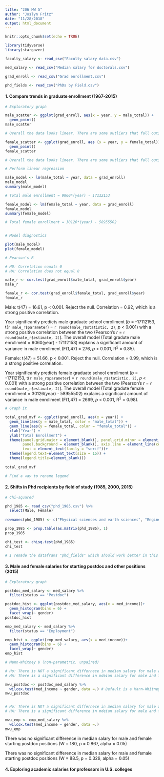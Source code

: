 ```yaml
---
title: "206 HW 5"
author: "Joslyn Fritz"
date: "11/28/2018"
output: html_document
---
```


```r
knitr::opts_chunk$set(echo = TRUE)
```

```r

library(tidyverse)
library(stargazer)

faculty_salary <- read_csv("Faculty salary data.csv")

med_salary <- read_csv("Median salary for doctorals.csv")

grad_enroll <- read_csv("Grad enrollment.csv")

phd_fields <- read_csv("PhDs by Field.csv")

```


#### 1. Compare trends in graduate enrollment (1967-2015)

```r

# Exploratory graph

male_scatter <- ggplot(grad_enroll, aes(x = year, y = male_total)) +
  geom_point()
male_scatter

# Overall the data looks linear. There are some outliers that fall outside of linear, but I think a linear regression is ok

female_scatter <- ggplot(grad_enroll, aes (x = year, y = female_total)) +
  geom_point()
female_scatter

# Overall the data looks linear. There are some outliers that fall outside of linear, but I think a linear regression is ok

```

```r

# Perform linear regression

male_model <- lm(male_total ~ year, data = grad_enroll)
male_model
summary(male_model)

# Total male enrollment = 9060*(year) - 17112153 

female_model <- lm(female_total ~ year, data = grad_enroll)
female_model
summary(female_model)

# Total female enrollment = 30126*(year) - 58955502
  
```

```r

# Model diagnostics 

plot(male_model)
plot(female_model)

```

```r

# Pearson's R

# H0: Correlation equals 0
# HA: Correlation does not equal 0

male_r <- cor.test(grad_enroll$male_total, grad_enroll$year)
male_r

female_r <- cor.test(grad_enroll$female_total, grad_enroll$year)
female_r

```

Male: t(47) = 16.61, p < 0.001. Reject the null. Correlation = 0.92, which is a strong positive correlation.

Year significantly predicts male graduate school enrollment (*b* = -17112153, t(`r male_r$parameter`) = `r round(male_r$statistic, 2)`, *p* < 0.001) with a strong positive correlation between the two (Pearson's *r* = `r round(male_r$estimate, 2)`). The overall model (Total gradute male enrollment = 9060(year) - 17112153) explains a significant amount of variance in male enrollment (F(1,47) = 276, *p* < 0.001, R^2^ = 0.85).

Female: t(47) = 51.66, p < 0.001. Reject the null. Correlation = 0.99, which is a strong positive correlation.

Year significantly predicts female graduate school enrollment (*b* = -17112153, t(`r male_r$parameter`) = `r round(male_r$statistic, 2)`, *p* < 0.001) with a strong positive correlation between the two (Pearson's *r* = `r round(male_r$estimate, 2)`). The overall model (Total gradute female enrollment = 30126(year) - 58955502) explains a significant amount of variance in male enrollment (F(1,47) = 2669, *p* < 0.001, R^2^ = 0.98).

```r

# Graph it

total_grad_mvf <- ggplot(grad_enroll, aes(x = year)) + 
  geom_line(aes(y = male_total, color = "male_total")) +
  geom_line(aes(y = female_total, color = "female_total")) +
  xlab("Year") +
  ylab("Total Enrollment") +
  theme(panel.grid.major = element_blank(), panel.grid.minor = element_blank(),
        panel.background = element_blank(), axis.line = element_line(colour = "black"), 
        text = element_text(family = "serif"))+
  theme(legend.text=element_text(size = 15)) +
  theme(legend.title=element_blank()) 
  
total_grad_mvf

# Find a way to rename legend

```


#### 2. Shifts in Phd recipients by field of study (1985, 2000, 2015)

```r

# Chi-squared

phd_1985 <- read_csv("phd_1985.csv") %>% 
  select(Male, Female)  
  
rownames(phd_1985) <- c("Physical sciences and earth sciences", "Engineering", "Education", "Humanities and arts")

prop_1985 <- prop.table(as.matrix(phd_1985), 1)
prop_1985

chi_test <- chisq.test(phd_1985)
chi_test

# I remade the dataframs "phd_fields" which should work better in this chi squared test.

```


#### 3. Male and female salaries for starting postdoc and other positions (2015)

```r

# Exploratory graph

postdoc_med_salary <- med_salary %>%
  filter(status == "Postdoc")

postdoc_hist <- ggplot(postdoc_med_salary, aes(x = med_income))+
  geom_histogram(bins = 6) +
  facet_wrap(~ gender)
postdoc_hist

emp_med_salary <- med_salary %>% 
  filter(status == "Employment")

emp_hist <- ggplot(emp_med_salary, aes(x = med_income))+
  geom_histogram(bins = 6) +
  facet_wrap(~ gender)
emp_hist

```

```r

# Mann-Whitney U (non-parametric, unpaired)

# Ho: There is NOT a significant differnece in median salary for male and female starting postdoc positions.
# HA: There is a significant difference in mdeian salary for male and female starting postdoc positions.

mwu_postdoc <- postdoc_med_salary %>%
  wilcox.test(med_income ~ gender, data =.) # Default is a Mann-Whitney U for unpaired data
mwu_postdoc


# Ho: There is NOT a significant differnece in median salary for male and female starting non-postdoc positions.
# HA: There is a significant difference in mdeian salary for male and female starting non-postdoc positions.

mwu_emp <- emp_med_salary %>%
  wilcox.test(med_income ~ gender, data =.)
mwu_emp

```
There was no significant difference in median salary for male and female starting postdoc positions (W = 180, p = 0.867, alpha = 0.05)

There was no significant difference in median salary for male and female starting postdoc positions (W = 88.5, p = 0.329, alpha = 0.05)

#### 4. Exploring academic salaries for professors in U.S. colleges

```r



```


